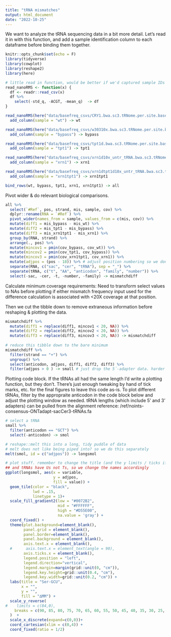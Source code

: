 ```yaml
---
title: "tRNA mismatches"
output: html_document
date: "2022-10-25"
---
```

We want to analyze the tRNA sequencing data in a bit more detail. Let's read it in with this function, and add a sample identification column to each dataframe before binding them together.
```r
knitr::opts_chunk$set(echo = F)
library(tidyverse)
library(cowplot)
library(reshape2)
library(here)

# little read in function, would be better if we'd captured sample IDs in these but OK
read_nanoRMS <- function(x) {
  df <- readr::read_csv(x)
  df %>% 
    select(-std_q, -ACGT, -mean_q)  -> df
}

read_nanoRMS(here("data/basefreq_csvs/CRY1.bwa.sc3.tRNome.per.site.baseFreq.csv")) %>%
  add_column(sample = "wt") -> wt

read_nanoRMS(here("data/basefreq_csvs/w30310x.bwa.sc3.tRNome.per.site.baseFreq.csv")) %>%
  add_column(sample = "bypass") -> bypass

read_nanoRMS(here("data/basefreq_csvs/tpt1d.bwa.sc3.tRNome.per.site.baseFreq.csv")) %>%
  add_column(sample = "tpt1") -> tpt1

read_nanoRMS(here("data/basefreq_csvs/xrn1d10x_untr_tRNA.bwa.sc3.tRNome.per.site.baseFreq.csv")) %>%
  add_column(sample = "xrn1") -> xrn1

read_nanoRMS(here("data/basefreq_csvs/xrn1dtpt1d10x_untr_tRNA.bwa.sc3.tRNome.per.site.baseFreq.csv")) %>%
  add_column(sample = "xrn1tpt1") -> xrn1tpt1

bind_rows(wt, bypass, tpt1, xrn1, xrn1tpt1) -> all

```

Pivot wider & do relevant biological comparisons.
```r
all %>%
  select(`#Ref`, pos, strand, mis, sample, cov) %>%
  dplyr::rename(RNA = `#Ref`) %>%
  pivot_wider(names_from = sample, values_from = c(mis, cov)) %>%
  mutate(diff1 = mis_bypass - mis_wt) %>%
  mutate(diff2 = mis_tpt1 - mis_bypass) %>%
  mutate(diff3 = mis_xrn1tpt1 - mis_xrn1) %>%
  group_by(RNA, strand) %>%
  arrange(., pos) %>%
  mutate(mincov1 = pmin(cov_bypass, cov_wt)) %>%
  mutate(mincov2 = pmin(cov_tpt1, cov_bypass)) %>%
  mutate(mincov3 = pmin(cov_xrn1tpt1, cov_xrn1)) %>%
  mutate(adjpos = (pos - 18)) %>% # adjust position numbering so we don't start counting at 5´-adapter sequence
  separate(RNA, c("sac", "cer", "tRNA"), sep = "_") %>%
  separate(tRNA, c("t", "AA", "anticodon", "family", "number")) %>%
  select(-sac, -cer, -t, -number, -family) -> mismatchdiff
```

Calculate minimum coverage requirements: Need to transform select values to NAs before plotting if either mismatch frequency input used for the difference calculation is associated with <20X coverage at that position.

Then we cut the tibble down to remove extraneous information before reshaping & plotting the data.
```r
mismatchdiff %>%
  mutate(diff1 = replace(diff1, mincov1 < 20, NA)) %>%
  mutate(diff2 = replace(diff2, mincov2 < 20, NA)) %>%
  mutate(diff3 = replace(diff3, mincov3 < 20, NA)) -> mismatchdiff
  
# reduce this tibble down to the bare minimum
mismatchdiff %>%
  filter(strand == "+") %>%
  ungroup() %>%
  select(anticodon, adjpos, diff1, diff2, diff3) %>%
  filter(adjpos > 0 ) -> small # just drop the 5´-adapter data. harder for 3´ adapter b/c length differences

```

Plotting code block. If the tRNAs all had the same length I'd write a plotting function, but they don't. There's just enough tweaking by hand of tick marks, etc. for the final figures to leave this code as-is. To plot different tRNAs, filter by the appropraite anticodon in the code block below and adjust the plotting window as needed. tRNA lengths (which include 5' and 3' adapters) can be pulled from the alignment reference: /ref/noints-consensus-ONTadapt-sacCer3-tRNAs.fa
```r
# select a tRNA 
small %>%
  filter(anticodon == "GCT") %>%
  select(-anticodon) -> smol

# reshape::melt this into a long, tidy puddle of data
# melt does not like being piped into? so we do this separately
melt(smol, id = c("adjpos")) -> longsmol

# plot stuff. remember to change the title (and the y limits / ticks if needed)!
## and tRNAs have Us not Ts, so we change the names accordingly
ggplot(longsmol, aes(x = variable,
                     y = adjpos,
                     fill = value)) +
  geom_tile(color = "black",
            lwd = .15,
            linetype = 1)+
  scale_fill_gradient2(low = "#0072B2",
                       mid = "#FFFFFF",
                       high = "#D55E00",
                       na.value = 'gray') +
  coord_fixed() +
  theme(plot.background=element_blank(),
        panel.grid = element_blank(),
        panel.border=element_blank(),
        panel.background = element_blank(),
        axis.text.x = element_blank(),
  #      axis.text.x = element_text(angle = 90),
        axis.ticks.x = element_blank(),
        legend.position = "left",
        legend.direction="vertical",
        legend.margin=margin(grid::unit(0, "cm")),
        legend.key.height=grid::unit(0.4, "cm"),
        legend.key.width=grid::unit(0.2, "cm")) +
  labs(title = "Ser-GCU",
       x = "",
       y = "",
       fill = "∆MM") +
  scale_y_reverse(
#    limits = c(84,0),
    breaks = c(90, 85, 80, 75, 70, 65, 60, 55, 50, 45, 40, 35, 30, 25, 20, 15, 10, 5)
  )  + 
  scale_x_discrete(expand=c(0,0))+
  coord_cartesian(xlim = c(0,4)) +
  coord_fixed(ratio = 1/2) 


```

